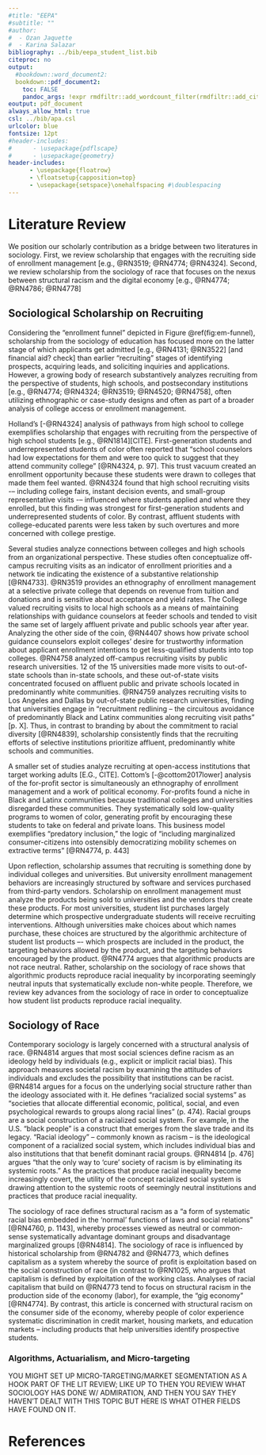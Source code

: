 ```yaml
---
#title: "EEPA"
#subtitle: ""
#author: 
#  - Ozan Jaquette
#  - Karina Salazar
bibliography: ../bib/eepa_student_list.bib
citeproc: no
output: 
  #bookdown::word_document2:    
  bookdown::pdf_document2:
    toc: FALSE
    pandoc_args: !expr rmdfiltr::add_wordcount_filter(rmdfiltr::add_citeproc_filter(args = NULL))
eoutput: pdf_document
always_allow_html: true
csl: ../bib/apa.csl
urlcolor: blue
fontsize: 12pt
#header-includes:
#      - \usepackage{pdflscape}
#      - \usepackage{geometry}
header-includes:
      - \usepackage{floatrow}
      - \floatsetup{capposition=top}
      - \usepackage{setspace}\onehalfspacing #\doublespacing
---
```



# Literature Review

We position our scholarly contribution as a bridge between two literatures in sociology. First, we review scholarship that engages with the recruiting side of enrollment management [e.g., @RN3519; @RN4774; @RN4324]. Second, we review scholarship from the sociology of race that focuses on the nexus between structural racism and the digital economy [e.g., @RN4774; @RN4786; @RN4778]


## Sociological Scholarship on Recruiting

Considering the "enrollment funnel" depicted in Figure \@ref(fig:em-funnel), scholarship from the sociology of education has focused more on the latter stage of which applicants get admitted [e.g., @RN4131; @RN3522] [and financial aid? check] than earlier "recruiting" stages of identifying prospects, acquiring leads, and soliciting inquiries and applications. However, a growing body of research substantively analyzes recruiting from the perspective of students, high schools, and postsecondary institutions [e.g., @RN4774; @RN4324; @RN3519; @RN4520; @RN4758], often utilizing ethnographic or case-study designs and often as part of a broader analysis of college access or enrollment management.

Holland's [-@RN4324] analysis of pathways from high school to college exemplifies scholarship that engages with recruiting from the perspective of high school students [e.g., @RN1814][CITE]. First-generation students and underrepresented students of color often reported that “school counselors had low expectations for them and were too quick to suggest that they attend community college” [@RN4324, p. 97]. This trust vacuum created an enrollment opportunity because these students were drawn to colleges that made them feel wanted. @RN4324 found that high school recruiting visits -– including college fairs, instant decision events, and small-group representative visits -– influenced where students applied and where they enrolled, but this finding was strongest for first-generation students and underrepresented students of color. By contrast, affluent students with college-educated parents were less taken by such overtures and more concerned with college prestige.

Several studies analyze connections between colleges and high schools from an organizational perspective. These studies often conceptualize off-campus recruiting visits as an indicator of enrollment priorities and a network tie indicating the existence of a substantive relationship [@RN4733]. @RN3519 provides an ethnography of enrollment management at a selective private college that depends on revenue from tuition and donations and is sensitive about acceptance and yield rates. The College valued recruiting visits to local high schools as a means of maintaining relationships with guidance counselors at feeder schools and tended to visit the same set of largely affluent private and public schools year after year. Analyzing the other side of the coin, @RN4407 shows how private school guidance counselors exploit colleges' desire for trustworthy information about applicant enrollment intentions to get less-qualified students into top colleges. @RN4758 analyzed off-campus recruiting visits by public research universities. 12 of the 15 universities made more visits to out-of-state schools than in-state schools, and these out-of-state visits concentrated focused on affluent public and private schools located in predominantly white communities. @RN4759 analyzes recruiting visits to Los Angeles and Dallas by out-of-state public research universities, finding that universities engage in "recruitment redlining -- the circuitous avoidance of predominantly Black and Latinx communities along recruiting visit paths" [p. X]. Thus, in contrast to branding by about the commitment to racial diversity [@RN4839], scholarship consistently finds that the recruiting efforts of selective institutions prioritize affluent, predominantly white schools and communities.

A smaller set of studies analyze recruiting at open-access institutions that target working adults 
[E.G., CITE]. Cottom's [-@cottom2017lower] analysis of the for-profit sector is simultaneously an ethnography of enrollment management and a work of political economy. For-profits found a niche in Black and Latinx communities because traditional colleges and universities disregarded these communities. They systematically sold low-quality programs to women of color, generating profit by encouraging these students to take on federal and private loans. This business model exemplifies "predatory inclusion," the logic of "including marginalized consumer-citizens into ostensibly democratizing mobility schemes on extractive terms" [@RN4774, p. 443]

Upon reflection, scholarship assumes that recruiting is something done by individual colleges and universities. But university enrollment management behaviors are increasingly structured by software and services purchased from third-party vendors. Scholarship on enrollment management must analyze the products being sold to universities and the vendors that create these products. For most universities, student list purchases largely determine which prospective undergraduate students will receive recruiting interventions. Although universities make choices about which names purchase, these choices are structured by the algorithmic architecture of student list products –- which prospects are included in the product, the targeting behaviors allowed by the product, and the targeting behaviors encouraged by the product. @RN4774 argues that algorithmic products are not race neutral. Rather, scholarship on the sociology of race shows that algorithmic products reproduce racial inequality by incorporating seemingly neutral inputs that systematically exclude non-white people. Therefore, we review key advances from the sociology of race in order to conceptualize how student list products reproduce racial inequality.



## Sociology of Race

<!-- PX: THIS PARAGRAPH DEFINES RACIALIZED SOCIAL SYSTEM -->
Contemporary sociology is largely concerned with a structural analysis of race. @RN4814 argues that most social sciences define racism as an ideology held by individuals (e.g., explicit or implicit racial bias). This approach measures societal racism by examining the attitudes of individuals and excludes the possibility that institutions can be racist. @RN4814 argues for a focus on the underlying social structure rather than the ideology associated with it. He defines "racialized social systems" as “societies that allocate differential economic, political, social, and even psychological rewards to groups along racial lines” (p. 474). Racial groups are a social construction of a racialized social system. For example, in the U.S. “black people” is a construct that emerges from the slave trade and its legacy. "Racial ideology" -- commonly known as racism -- is the ideological component of a racialized social system, which includes individual bias and also institutions that that benefit dominant racial groups. @RN4814[p. 476] argues “that the only way to ‘cure’ society of racism is by eliminating its systemic roots.” As the practices that produce racial inequality become increasingly covert, the utility of the concept racialized social system is drawing attention to the systemic roots of seemingly neutral institutions and practices that produce racial inequality. 

<!-- PX: THIS PARAGRAPH DEFINES DEFINES STRUCTURAL RACISM; SAYS THAT CAPITALISM IS EXPLOITATION BASED ON RACE; AND SAYS THAT THIS ARTICLE FOCUSES ON STRUCTURAL RACISM IN CONSUMER SIDE OF THE ECONOMY; MAYBE THIS DEFINITION OF STRUCTURAL RACISM DOESN'T BELONG IN THIS PARRAGRAPH -->
The sociology of race defines structural racism as a “a form of systematic racial bias embedded in the ‘normal’ functions of laws and social relations” [@RN4760, p. 1143], whereby processes viewed as neutral or common-sense systematically advantage dominant groups and disadvantage marginalized groups [@RN4814]. The sociology of race is influenced by historical scholarship from @RN4782 and @RN4773, which defines capitalism as a system whereby the source of profit is exploitation based on the social construction of race (in contrast to @RN1025, who argues that capitalism is defined by exploitation of the working class. Analyses of racial capitalism that build on @RN4773 tend to focus on structural racism in the production side of the economy (labor), for example, the "gig economy" [@RN4774]. By contrast, this article is concerned with structural racism on the consumer side of the economy, whereby people of color experience systematic discrimination in credit market, housing markets, and education markets -- including products that help universities identify prospective students.

### Algorithms, Actuarialism, and Micro-targeting

YOU MIGHT SET UP MICRO-TARGETING/MARKET SEGMENTATION AS A HOOK PART OF THE LIT REVIEW; LIKE UP TO THEN YOU REVIEW WHAT SOCIOLOGY HAS DONE W/ ADMIRATION, AND THEN YOU SAY THEY HAVEN'T DEALT WITH THIS TOPIC BUT HERE IS WHAT OTHER FIELDS HAVE FOUND ON IT.



# References

<div id="refs"></div>



